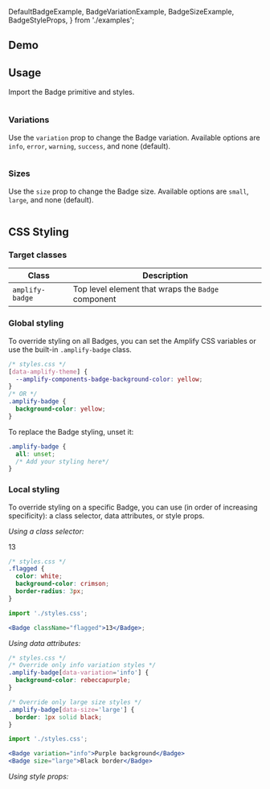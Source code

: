   DefaultBadgeExample,
  BadgeVariationExample,
  BadgeSizeExample,
  BadgeStyleProps,
} from './examples';

## Demo

<BadgeDemo />

## Usage

Import the Badge primitive and styles.

<Example>
  <View>
    <DefaultBadgeExample />
  </View>
  
  <ExampleCode>

```jsx file=./examples/DefaultBadgeExample.tsx

```

  </ExampleCode>
</Example>

### Variations

Use the `variation` prop to change the Badge variation. Available options are `info`, `error`, `warning`, `success`, and none (default).

<Example direction="row">
  <View>
    <BadgeVariationExample />
  </View>
  
  <ExampleCode>

```jsx file=./examples/BadgeVariationExample.tsx

```

  </ExampleCode>
</Example>

### Sizes

Use the `size` prop to change the Badge size. Available options are `small`, `large`, and none (default).

<Example>
  <View>
    <BadgeSizeExample />
  </View>
  
  <ExampleCode>

```tsx file=./examples/BadgeSizeExample.tsx

```

  </ExampleCode>
</Example>

## CSS Styling

### Target classes

| Class           | Description                                        |
| --------------- | -------------------------------------------------- |
| `amplify-badge` | Top level element that wraps the `Badge` component |

### Global styling

To override styling on all Badges, you can set the Amplify CSS variables or use the built-in `.amplify-badge` class.

<ExampleCode>

```css
/* styles.css */
[data-amplify-theme] {
  --amplify-components-badge-background-color: yellow;
}
/* OR */
.amplify-badge {
  background-color: yellow;
}
```

</ExampleCode>

To replace the Badge styling, unset it:

<ExampleCode>

```css
.amplify-badge {
  all: unset;
  /* Add your styling here*/
}
```

</ExampleCode>

### Local styling

To override styling on a specific Badge, you can use (in order of increasing specificity): a class selector, data attributes, or style props.

_Using a class selector:_

<Example>
  <View>
    <Badge className="flagged">13</Badge>
  </View>
  
  <ExampleCode>

```css
/* styles.css */
.flagged {
  color: white;
  background-color: crimson;
  border-radius: 3px;
}
```

</ExampleCode>
<ExampleCode>

```jsx
import './styles.css';

<Badge className="flagged">13</Badge>;
```

  </ExampleCode>
</Example>

_Using data attributes:_

```css
/* styles.css */
/* Override only info variation styles */
.amplify-badge[data-variation='info'] {
  background-color: rebeccapurple;
}

/* Override only large size styles */
.amplify-badge[data-size='large'] {
  border: 1px solid black;
}
```

```jsx
import './styles.css';

<Badge variation="info">Purple background</Badge>
<Badge size="large">Black border</Badge>
```

_Using style props:_

<Example>
  <View>
    <BadgeStyleProps />
  </View>
  
  <ExampleCode>

```jsx file=./examples/BadgeStyleProps.tsx

```

  </ExampleCode>
</Example>
